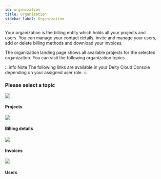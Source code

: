 ```yaml
---
id: organization
title: Organization
sidebar_label: Organization
---
```



Your organization is the billing entity which holds all your projects and users. You can manage your contact details, invite and manage your users, add or delete billing methods and download your invoices.

The organization landing page shows all available projects for the selected organization. You can visit the following organization topics.

:::info Note
The following links are available in your Deity Cloud Console depending on your assigned user role.
:::

### Please select a topic
<div className="flex mb80 brighten">
  <Card to="/console/organization/projects">
    <img src="/img/icons/folders.svg" />
    <h4>Projects</h4>
    <p></p>
  </Card>
  <Card to="/console/organization/billing-details">
    <img src="/img/icons/billing.svg" />
    <h4>Billing details</h4>
    <p></p>
  </Card>
  <Card to="/console/organization/invoices">
    <img src="/img/icons/receipt.svg" />
    <h4>Invoices</h4>
    <p></p>
  </Card>
  <Card to="/console/organization/users">
    <img src="/img/icons/users.svg" />
    <h4>Users</h4>
    <p></p>
  </Card>
</div>
